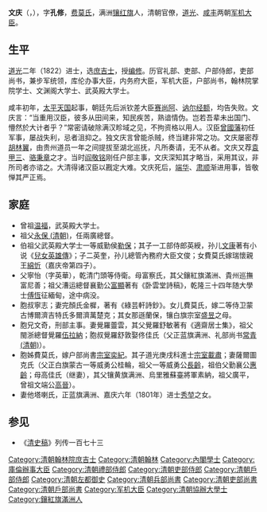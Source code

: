 '''文庆'''（{{lang-mnc|ᠸᡝᠨᡴᡳᠩ|v=wenking}}，{{bd|？||1856年|catIdx=W}}），字'''孔修'''，[[费莫氏|费莫氏]]，满洲[[镶红旗|镶红旗]]人，清朝官僚，[[道光|道光]]、[[咸丰_(年号)|咸丰]]两朝[[军机大臣|军机大臣]]。

==生平==
[[道光|道光]]二年（1822）进士，选[[庶吉士|庶吉士]]，授[[编修|编修]]。历官礼部、吏部、户部侍郎，吏部尚书，兼步军统领，库伦办事大臣，内务府大臣，军机大臣，户部尚书，翰林院掌院学士、文渊阁大学士、武英殿大学士。

咸丰初年，[[太平天国|太平天国]]起事，朝廷先后派钦差大臣[[赛尚阿|赛尚阿]]、[[讷尔经额|讷尔经额]]，均告失败。文庆言：“当重用汉臣，彼多从田间来，知民疾苦，熟谙情伪。岂若吾辈未出国门、懵然於大计者乎？”常密请破除满汉畛域之见，不拘资格以用人。汉臣[[曾國藩|曾國藩]]初任军事，屡战失利，忌者沮抑之。独文庆言曾能杀贼，终当建非常之功。文庆屡密荐[[胡林翼|胡林翼]]，由贵州道员一年之间提拔至湖北巡抚，凡所奏请，无不从者。文庆又荐[[袁甲三|袁甲三]]、[[骆秉章|骆秉章]]之才。当时[[阎敬铭|阎敬铭]]刚任户部主事，文庆深知其才略当，采用其议，非所司者亦谘之。大清得诸汉臣以戡定大难。文庆死后，[[端华|端华]]、[[肃顺|肃顺]]渐进用事，皆敬惮其严正焉。

==家庭==
*曾祖[[温福|温福]]，武英殿大学士。
*祖父[[永保_(清朝)|永保 (清朝)]]，任兩廣總督。
*伯祖父武英殿大学士一等威勤侯[[勒保|勒保]]；其子一工部侍郎英綬，孙儿[[文康|文康]]著有小说《[[兒女英雄傳|兒女英雄傳]]》；子二英奎，孙儿總管內務府大臣文俊；女費莫氏嫁瑞懷親王[[綿忻|綿忻]]（嘉庆帝第四子）。
*父寧怡（字英華），乾清门頭等侍衛。母富察氏，其父鑲紅旗滿洲、貴州巡撫富尼善；祖父漕运總督襄勤公[[富顯|富顯]]著有《卧雲堂詩稿》，乾隆三十四年随大學士[[傅恆|傅恆]]征緬甸，途中病没。
*胞叔寧志；妻完顏氏金樨，著有《綠芸軒詩鈔》。女儿費莫氏，嫁二等侍卫蒙古博爾濟吉特氏多爾濟萬楚克；其女那遜蘭保，镶白旗宗室[[盛昱|盛昱]]之母。
*胞兄文奇，刑部主事。妻覺羅䖅雲，其父覺羅舒敏著有《適齋居士集》，祖父閩浙總督覺羅[[伍拉納|伍拉納]]；胞叔覺羅舒敦娶佟佳氏（父正蓝旗满洲、礼部尚书[[常青_(清朝)|常青 (清朝)]]）。
*胞姊費莫氏，嫁户部尚書[[宗室奕紀|宗室奕紀]]。其子道光庚戌科進士[[宗室載肅|宗室載肅]]；妻薩爾圖克氏（父正白旗蒙古一等威勇公桂輪，祖父一等威勇公[[長齡|長齡]]，祖伯父勤襄公[[惠齡|惠齡]]；母高佳氏（继妻），其父镶黄旗满洲、烏里雅蘇臺將軍素納，祖父廣平，曾祖文端公[[高晉|高晉]]）。
*妻他塔喇氏，正蓝旗满洲、嘉庆六年（1801年）进士[[秀堃|秀堃]]之女。

==参见==
* 《[[清史稿|清史稿]]》列传一百七十三

{{start box}}
{{s-off}}
{{succession box|[[宗室恩桂|宗室恩桂]]|[[柏葰|柏葰]]|[[清朝吏部尚書列表|吏部滿尚書]]|<small>道光二十八年二月壬子－道光三十年七月丙辰</small><br><sub>1848年3月12日 - 1850年9月2日</sub>}}
{{succession box|[[裕誠|裕誠]]|[[保昌|保昌]]|[[清朝兵部尚書列表|清朝兵部滿尚書]]|<small>道光二十五年二月癸丑 - 道光二十八年二月壬子</small><br /><small>1845年3月29日 - 1848年3月12日</small>}}
{{succession box|[[宗室禧恩|宗室禧恩]]|[[柏葰|柏葰]]|[[清朝戶部尚書列表|清朝戶部滿尚書]]|<small>咸豐二年十一月甲子 - 咸豐五年十二月乙巳</small><br /><small>1852年12月28日 - 1856年1月23日</small>}}
{{end box}}
{{DEFAULTSORT:Wen文}}
{{清朝領班軍機大臣}}
{{道光二年壬午恩科殿試金榜}}
{{清朝入祀賢良祠}}
[[Category:清朝翰林院庶吉士|Category:清朝翰林院庶吉士]]
[[Category:清朝翰林|Category:清朝翰林]]
[[Category:內閣學士|Category:內閣學士]]
[[Category:庫倫辦事大臣|Category:庫倫辦事大臣]]
[[Category:清朝禮部侍郎|Category:清朝禮部侍郎]]
[[Category:清朝吏部侍郎|Category:清朝吏部侍郎]]
[[Category:清朝戶部侍郎|Category:清朝戶部侍郎]]
[[Category:清朝左都御史|Category:清朝左都御史]]
[[Category:清朝兵部尚書|Category:清朝兵部尚書]]
[[Category:清朝吏部尚書|Category:清朝吏部尚書]]
[[Category:清朝戶部尚書|Category:清朝戶部尚書]]
[[Category:军机大臣|Category:军机大臣]]
[[Category:清朝協辦大學士|Category:清朝協辦大學士]]
[[Category:鑲紅旗滿洲人|Category:鑲紅旗滿洲人]]